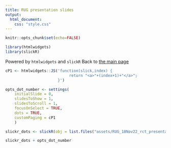 ```yaml
---
title: RUG presentation slides
output: 
  html_document:
    css: "style.css"
---
```

```r
knitr::opts_chunk$set(echo=FALSE)
```

```r
library(htmlwidgets)
library(slickR)
```

Powered by `htmlwidgets` and `slickR`
Back to [the main page](index.html)

```r
cP1 <- htmlwidgets::JS('function(slick,index) {
                            return "<a>"+(index+1)+"</a>";
                       }')

opts_dot_number <- settings(
    initialSlide = 0,
    slidesToShow = 1,
    slidesToScroll = 1,
    focusOnSelect = TRUE,
    dots = TRUE,
    customPaging = cP1
    )

slickr_dots <- slickR(obj = list.files("assets/RUG_18Nov22_rct_presentation/", full.names = T),height = 420, width = "95%") + settings(dots = TRUE)

slickr_dots + opts_dot_number
```

